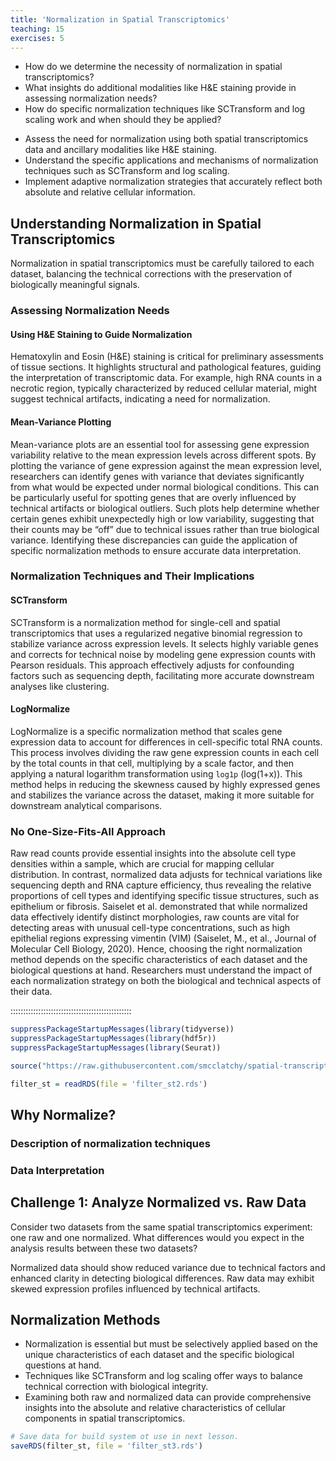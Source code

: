 ```yaml
---
title: 'Normalization in Spatial Transcriptomics'
teaching: 15
exercises: 5
---
```


:::::::::::::::::::::::::::::::::::::: questions 

- How do we determine the necessity of normalization in spatial transcriptomics?
- What insights do additional modalities like H&E staining provide in assessing normalization needs?
- How do specific normalization techniques like SCTransform and log scaling work and when should they be applied?

::::::::::::::::::::::::::::::::::::::::::::::::

::::::::::::::::::::::::::::::::::::: objectives

- Assess the need for normalization using both spatial transcriptomics data and ancillary modalities like H&E staining.
- Understand the specific applications and mechanisms of normalization techniques such as SCTransform and log scaling.
- Implement adaptive normalization strategies that accurately reflect both absolute and relative cellular information.

::::::::::::::::::::::::::::::::::::::::::::::::

## Understanding Normalization in Spatial Transcriptomics

Normalization in spatial transcriptomics must be carefully tailored to each dataset, balancing the technical corrections with the preservation of biologically meaningful signals.

### Assessing Normalization Needs

#### Using H&E Staining to Guide Normalization
Hematoxylin and Eosin (H&E) staining is critical for preliminary assessments of tissue sections. It highlights structural and pathological features, guiding the interpretation of transcriptomic data. For example, high RNA counts in a necrotic region, typically characterized by reduced cellular material, might suggest technical artifacts, indicating a need for normalization.

#### Mean-Variance Plotting
Mean-variance plots are an essential tool for assessing gene expression variability relative to the mean expression levels across different spots. By plotting the variance of gene expression against the mean expression level, researchers can identify genes with variance that deviates significantly from what would be expected under normal biological conditions. This can be particularly useful for spotting genes that are overly influenced by technical artifacts or biological outliers. Such plots help determine whether certain genes exhibit unexpectedly high or low variability, suggesting that their counts may be "off" due to technical issues rather than true biological variance. Identifying these discrepancies can guide the application of specific normalization methods to ensure accurate data interpretation.

### Normalization Techniques and Their Implications

#### SCTransform
SCTransform is a normalization method for single-cell and spatial transcriptomics that uses a regularized negative binomial regression to stabilize variance across expression levels. It selects highly variable genes and corrects for technical noise by modeling gene expression counts with Pearson residuals. This approach effectively adjusts for confounding factors such as sequencing depth, facilitating more accurate downstream analyses like clustering.

#### LogNormalize
LogNormalize is a specific normalization method that scales gene expression data to account for differences in cell-specific total RNA counts. This process involves dividing the raw gene expression counts in each cell by the total counts in that cell, multiplying by a scale factor, and then applying a natural logarithm transformation using `log1p` (log(1+x)). This method helps in reducing the skewness caused by highly expressed genes and stabilizes the variance across the dataset, making it more suitable for downstream analytical comparisons.

### No One-Size-Fits-All Approach
Raw read counts provide essential insights into the absolute cell type densities within a sample, which are crucial for mapping cellular distribution. In contrast, normalized data adjusts for technical variations like sequencing depth and RNA capture efficiency, thus revealing the relative proportions of cell types and identifying specific tissue structures, such as epithelium or fibrosis. Saiselet et al. demonstrated that while normalized data effectively identify distinct morphologies, raw counts are vital for detecting areas with unusual cell-type concentrations, such as high epithelial regions expressing vimentin (VIM) (Saiselet, M., et al., Journal of Molecular Cell Biology, 2020).
Hence, choosing the right normalization method depends on the specific characteristics of each dataset and the biological questions at hand. Researchers must understand the impact of each normalization strategy on both the biological and technical aspects of their data.

::::::::::::::::::::::::::::::::::::::::::::::::

```r
suppressPackageStartupMessages(library(tidyverse))
suppressPackageStartupMessages(library(hdf5r))
suppressPackageStartupMessages(library(Seurat))

source("https://raw.githubusercontent.com/smcclatchy/spatial-transcriptomics/main/code/spatial_utils.R")

filter_st = readRDS(file = 'filter_st2.rds')
```

## Why Normalize?

### Description of normalization techniques

### Data Interpretation

::::::::::::::::::::::::::::::::::::: challenge 

## Challenge 1: Analyze Normalized vs. Raw Data

Consider two datasets from the same spatial transcriptomics experiment: one raw and one normalized. What differences would you expect in the analysis results between these two datasets?

:::::::::::::::::::::::: solution 

Normalized data should show reduced variance due to technical factors and enhanced clarity in detecting biological differences. Raw data may exhibit skewed expression profiles influenced by technical artifacts.


::::::::::::::::::::::::

::::::::::::::::::::::::::::::::::::::::::::::

## Normalization Methods

::::::::::::::::::::::::::::::::::::: keypoints 

- Normalization is essential but must be selectively applied based on the unique characteristics of each dataset and the specific biological questions at hand.
- Techniques like SCTransform and log scaling offer ways to balance technical correction with biological integrity.
- Examining both raw and normalized data can provide comprehensive insights into the absolute and relative characteristics of cellular components in spatial transcriptomics.

::::::::::::::::::::::::::::::::::::::::::::::::

```r
# Save data for build system ot use in next lesson.
saveRDS(filter_st, file = 'filter_st3.rds')
```
